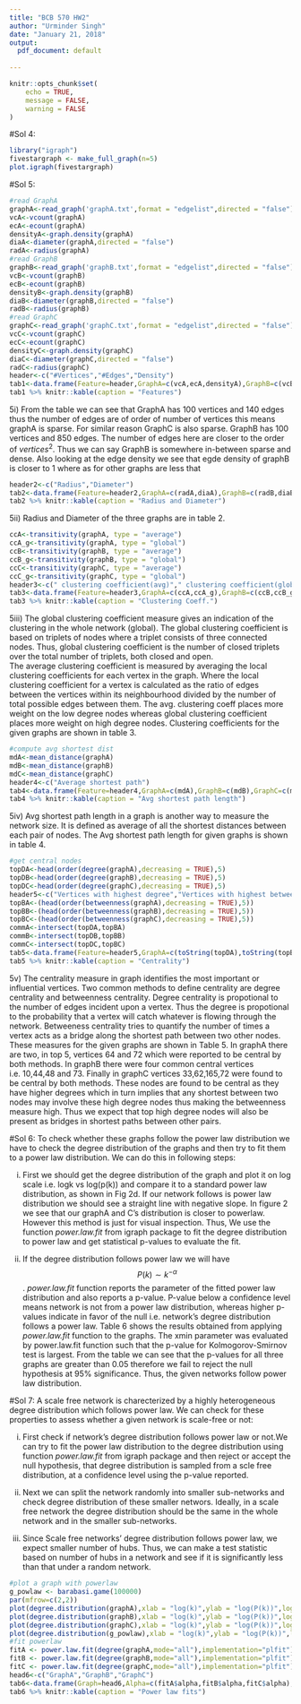 ```yaml
---
title: "BCB 570 HW2"
author: "Urminder Singh"
date: "January 21, 2018"
output:
  pdf_document: default
  
---
```



```r
knitr::opts_chunk$set(
    echo = TRUE,
    message = FALSE,
    warning = FALSE
)
```
#Sol 4:
```r
library("igraph")
fivestargraph <- make_full_graph(n=5)
plot.igraph(fivestargraph)
```

#Sol 5:
```r
#read GraphA
graphA<-read_graph('graphA.txt',format = "edgelist",directed = "false")
vcA<-vcount(graphA)
ecA<-ecount(graphA)
densityA<-graph.density(graphA)
diaA<-diameter(graphA,directed = "false")
radA<-radius(graphA)
#read GraphB
graphB<-read_graph('graphB.txt',format = "edgelist",directed = "false")
vcB<-vcount(graphB)
ecB<-ecount(graphB)
densityB<-graph.density(graphB)
diaB<-diameter(graphB,directed = "false")
radB<-radius(graphB)
#read GraphC
graphC<-read_graph('graphC.txt',format = "edgelist",directed = "false")
vcC<-vcount(graphC)
ecC<-ecount(graphC)
densityC<-graph.density(graphC)
diaC<-diameter(graphC,directed = "false")
radC<-radius(graphC)
header<-c("#Vertices","#Edges","Density")
tab1<-data.frame(Feature=header,GraphA=c(vcA,ecA,densityA),GraphB=c(vcB,ecB,densityB),GraphC=c(vcC,ecC,densityC))
tab1 %>% knitr::kable(caption = "Features")
```

5i) From the table we can see that GraphA has 100 vertices and 140 edges thus the number of edges are of order of number of vertices this means graphA is sparse. For similar reason GraphC is also sparse. GraphB has 100 vertices and 850 edges. The number of edges here are closer to the order of $vertices^{2}$. Thus we can say GraphB is somewhere in-between sparse and dense. Also looking at the edge density we see that egde density of graphB is closer to 1 where as for other graphs are less that 

```r
header2<-c("Radius","Diameter")
tab2<-data.frame(Feature=header2,GraphA=c(radA,diaA),GraphB=c(radB,diaB),GraphC=c(radC,diaC))
tab2 %>% knitr::kable(caption = "Radius and Diameter")
```

5ii) Radius and Diameter of the three graphs are in table 2.

```r
ccA<-transitivity(graphA, type = "average")
ccA_g<-transitivity(graphA, type = "global")
ccB<-transitivity(graphB, type = "average")
ccB_g<-transitivity(graphB, type = "global")
ccC<-transitivity(graphC, type = "average")
ccC_g<-transitivity(graphC, type = "global")
header3<-c(" clustering coefficient(avg)"," clustering coefficient(global)")
tab3<-data.frame(Feature=header3,GraphA=c(ccA,ccA_g),GraphB=c(ccB,ccB_g),GraphC=c(ccC,ccC_g))
tab3 %>% knitr::kable(caption = "Clustering Coeff.")
```


5iii)  The global clustering coefficient measure gives an indication of the clustering in the whole network (global). The global clustering coefficient is based on triplets of nodes where a triplet consists of three connected nodes. Thus, global clustering coefficient is the number of closed triplets over the total number of triplets, both closed and open.  
The average clustering coefficient is measured by averaging the local clustering coefficients for each vertex in the graph. Where the local clustering coefficient for a vertex is calculated as the ratio of edges between the vertices within its neighbourhood divided by the number of total possible edges between them.
The avg. clustering coeff places more weight on the low degree nodes whereas global clustering coefficient places more weight on high degree nodes.
Clustering coefficients for the given graphs are shown in table 3.


```r
#compute avg shortest dist
mdA<-mean_distance(graphA)
mdB<-mean_distance(graphB)
mdC<-mean_distance(graphC)
header4<-c("Average shortest path")
tab4<-data.frame(Feature=header4,GraphA=c(mdA),GraphB=c(mdB),GraphC=c(mdC))
tab4 %>% knitr::kable(caption = "Avg shortest path length")
```

5iv) Avg shortest path length in a graph is another way to measure the network size. It is defined as average of all the shortest distances between each pair of nodes. The Avg shortest path length for given graphs is shown in table 4.

```r
#get central nodes
topDA<-head(order(degree(graphA),decreasing = TRUE),5)
topDB<-head(order(degree(graphB),decreasing = TRUE),5)
topDC<-head(order(degree(graphC),decreasing = TRUE),5)
header5<-c("Vertices with highest degree","Vertices with highest betweenness", "Common vertices")
topBA<-(head(order(betweenness(graphA),decreasing = TRUE),5))
topBB<-(head(order(betweenness(graphB),decreasing = TRUE),5))
topBC<-(head(order(betweenness(graphC),decreasing = TRUE),5))
commA<-intersect(topDA,topBA)
commB<-intersect(topDB,topBB)
commC<-intersect(topDC,topBC)
tab5<-data.frame(Feature=header5,GraphA=c(toString(topDA),toString(topBA),toString(commA)),GraphB=c(toString(topDB),toString(topBB),toString(commB)),GraphC=c(toString(topDC),toString(topBC),toString(commC)))
tab5 %>% knitr::kable(caption = "Centrality")
```

5v) The centrality measure in graph identifies the most important or influential vertices. Two common methods to define centrality are degree centrality and betweenness centrality. Degree centrality is propotional to the number of edges incident upon a vertex. Thus the degree is propotional to the probability that a vertex will catch whatever is flowing through the network.
Betweeness centrality tries to quantify the number of times a vertex acts as a bridge along the shortest path between two other nodes. These measures for the given graphs are shown in Table 5.
In graphA there are two, in top 5, vertices 64 and 72 which were reported to be central by both methods. In graphB there were four common central vertices i.e. 10,44,48 and 73. Finally in graphC vertices 33,62,165,72 were found to be central by both methods. These nodes are found to be central as they have higher degrees which in turn implies that any shortest between two nodes may involve these high degree nodes thus making the betweenness measure high. Thus we expect that top high degree nodes will also be present as bridges in shortest paths between other pairs.



#Sol 6:
To check whether these graphs follow the power law distribution we have to check the degree distribution of the graphs and then try to fit them to a power law distribution. We can do this in following steps:

i) First we should get the degree distribution of the graph and plot it on log scale i.e. logk vs log(p(k)) and compare it to a standard power law distribution, as shown in Fig 2d. If our network follows is power law distribution we should see a straight line with negative slope. In figure 2 we see that our graphA and C's distribution is closer to powerlaw. However this method is just for visual inspection. Thus, We use the function *power.law.fit* from igraph package to fit the degree distribution to power law and get statistical p-values to evaluate the fit.

ii) If the degree distribution follows power law we will have $$P(k) \sim k^{-\alpha}$$. *power.law.fit* function reports the parameter of the fitted power law distribution and also reports a p-value. P-value below a confidence level means network is not from a power law distribution, whereas higher p-values indicate in favor of the null i.e. network's degree distribution follows a power law.
Table 6 shows the results obtained from applying *power.law.fit* function to the graphs. The xmin parameter was evaluated by power.law.fit function such that the p-value for Kolmogorov-Smirnov test is largest. From the table we can see that the p-values for all three graphs are greater than 0.05 therefore we fail to reject the null hypothesis at 95% significance. Thus, the given networks follow power law distribution.




#Sol 7:
A scale free network is charecterized by a highly heterogeneous degree distribution which follows power law. We can check for these properties to assess whether a given network is scale-free or not:

i) First check if network's degree distribution follows power law or not.We can try to fit the power law distribution to the degree distribution using function *power.law.fit* from igraph package and then reject or accept the null hypothesis, that degree distribution is sampled from a scle free distribution, at a confidence level using the p-value reported.

ii) Next we can split the network randomly into smaller sub-networks and check degree distribution of these smaller networs. Ideally, in a scale free network the degree distribution should be the same in the whole network and in the smaller sub-networks.

iii) Since Scale free networks' degree distribution follows power law, we expect smaller number of hubs. Thus, we can make a test statistic based on number of hubs in a network and see if it is significantly less than that under a random network.

```r
#plot a graph with powerlaw
g_powlaw <- barabasi.game(100000)
par(mfrow=c(2,2))
plot(degree.distribution(graphA),xlab = "log(k)",ylab = "log(P(k))",log="xy",type='o',main = "a: Degree Distribution GraphA")
plot(degree.distribution(graphB),xlab = "log(k)",ylab = "log(P(k))",log="xy",type='o',main = "b: Degree Distribution GraphB")
plot(degree.distribution(graphC),xlab = "log(k)",ylab = "log(P(k))",log="xy",type='o',main = "c: Degree Distribution GraphC")
plot(degree.distribution(g_powlaw),xlab = "log(k)",ylab = "log(P(k))",log="xy",type='o',main = "d: Powerlaw distribution")
#fit powerlaw
fitA <- power.law.fit(degree(graphA,mode="all"),implementation="plfit") 
fitB <- power.law.fit(degree(graphB,mode="all"),implementation="plfit") 
fitC <- power.law.fit(degree(graphC,mode="all"),implementation="plfit") 
head6<-c("GraphA","GraphB","GraphC")
tab6<-data.frame(Graph=head6,Alpha=c(fitA$alpha,fitB$alpha,fitC$alpha),X_min=c(fitA$xmin,fitB$xmin,fitC$xmin),KS_stat=c(fitA$KS.stat,fitB$KS.stat,fitC$KS.stat),P_Value=c(fitA$KS.p,fitB$KS.p,fitC$KS.p),logLik=c(fitA$logLik,fitB$logLik,fitC$logLik))
tab6 %>% knitr::kable(caption = "Power law fits")
```